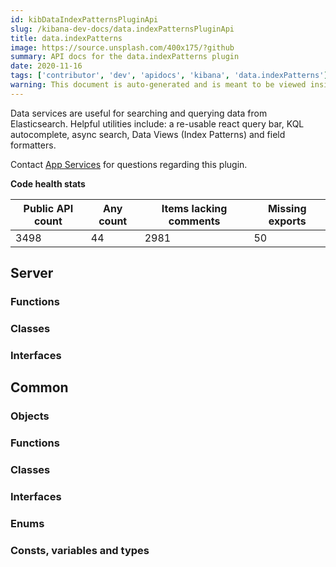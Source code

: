 ```yaml
---
id: kibDataIndexPatternsPluginApi
slug: /kibana-dev-docs/data.indexPatternsPluginApi
title: data.indexPatterns
image: https://source.unsplash.com/400x175/?github
summary: API docs for the data.indexPatterns plugin
date: 2020-11-16
tags: ['contributor', 'dev', 'apidocs', 'kibana', 'data.indexPatterns']
warning: This document is auto-generated and is meant to be viewed inside our experimental, new docs system. Reach out in #docs-engineering for more info.
---
```


Data services are useful for searching and querying data from Elasticsearch. Helpful utilities include: a re-usable react query bar, KQL autocomplete, async search, Data Views (Index Patterns) and field formatters.

Contact [App Services](https://github.com/orgs/elastic/teams/kibana-app-services) for questions regarding this plugin.

**Code health stats**

| Public API count  | Any count | Items lacking comments | Missing exports | 
|-------------------|-----------|------------------------|-----------------|
| 3498 | 44 | 2981 | 50 |

## Server

### Functions
<DocDefinitionList data={dataIndexPatternsObj.server.functions}/>

### Classes
<DocDefinitionList data={dataIndexPatternsObj.server.classes}/>

### Interfaces
<DocDefinitionList data={dataIndexPatternsObj.server.interfaces}/>

## Common

### Objects
<DocDefinitionList data={dataIndexPatternsObj.common.objects}/>

### Functions
<DocDefinitionList data={dataIndexPatternsObj.common.functions}/>

### Classes
<DocDefinitionList data={dataIndexPatternsObj.common.classes}/>

### Interfaces
<DocDefinitionList data={dataIndexPatternsObj.common.interfaces}/>

### Enums
<DocDefinitionList data={dataIndexPatternsObj.common.enums}/>

### Consts, variables and types
<DocDefinitionList data={dataIndexPatternsObj.common.misc}/>

